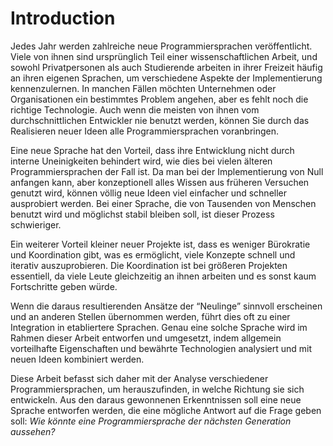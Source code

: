 # Introduction {#sec-intro}

<!--
Every year, numerous new programming languages are released.
A lot of them start out as parts of a scientific thesis, and in their spare time, both private individuals and students frequently work on their own languages to learn about various aspects of implementing them.
In some cases, businesses or organisations wish to address a specific issue, but the right technology is still missing.
Even though the majority of them are never used by the average developer, by realising out new ideas, they can bring all programming languages forward.
-->
Jedes Jahr werden zahlreiche neue Programmiersprachen veröffentlicht.
Viele von ihnen sind ursprünglich Teil einer wissenschaftlichen Arbeit, und sowohl Privatpersonen als auch Studierende arbeiten in ihrer Freizeit häufig an ihren eigenen Sprachen, um verschiedene Aspekte der Implementierung kennenzulernen.
In manchen Fällen möchten Unternehmen oder Organisationen ein bestimmtes Problem angehen, aber es fehlt noch die richtige Technologie.
Auch wenn die meisten von ihnen vom durchschnittlichen Entwickler nie benutzt werden,
können Sie durch das Realisieren neuer Ideen alle Programmiersprachen voranbringen.

<!--
A new language has the advantage that its development is not hampered by internal disagreements,
as is the case with many older programming languages.
Since one can start from scratch on the implementation, but conceptually all knowledge from previous attempts is used,
completely new ideas can be tried out much easier and faster.
That process is more difficult with a language that is used by thousands of people and should remain as stable as possible.
-->
Eine neue Sprache hat den Vorteil, dass ihre Entwicklung nicht durch interne Uneinigkeiten behindert wird,
wie dies bei vielen älteren Programmiersprachen der Fall ist.
Da man bei der Implementierung von Null anfangen kann, aber konzeptionell alles Wissen aus früheren Versuchen genutzt wird,
können völlig neue Ideen viel einfacher und schneller ausprobiert werden.
Bei einer Sprache, die von Tausenden von Menschen benutzt wird und möglichst stabil bleiben soll, ist dieser Prozess schwieriger.

<!--
Another advantage of small new projects is that there is less bureaucracy and coordination,
which makes it possible to iteratively try out many concepts quickly.
The coordination is essential in larger projects,
as there are many people working on them at the same time, and otherwise there would be little progress.
-->
Ein weiterer Vorteil kleiner neuer Projekte ist, dass es weniger Bürokratie und Koordination gibt,
was es ermöglicht, viele Konzepte schnell und iterativ auszuprobieren.
Die Koordination ist bei größeren Projekten essentiell,
da viele Leute gleichzeitig an ihnen arbeiten und es sonst kaum Fortschritte geben würde.

<!--
If the resulting approaches of the "newcomers" seem to make sense and are adapted in other places,
this often results in an integration into older, more established languages.
Precisely such a language will be designed and implemented in the context of this paper by analysing generally advantageous characteristics, proven technologies, and combining them with new ideas.
-->
Wenn die daraus resultierenden Ansätze der "Neulinge" sinnvoll erscheinen und an anderen Stellen übernommen werden,
führt dies oft zu einer Integration in etabliertere Sprachen.
Genau eine solche Sprache wird im Rahmen dieser Arbeit entworfen und umgesetzt, indem allgemein vorteilhafte Eigenschaften und bewährte Technologien analysiert und mit neuen Ideen kombiniert werden.

<!--
This thesis therefore mainly deals with the analysis of different programming languages in order to find out in which direction they are developing.
From the knowledge gained from this, a new language will be designed,
which should make a possible answer to the question: _What would a next generation programming language look like?_
 -->
Diese Arbeit befasst sich daher mit der Analyse verschiedener Programmiersprachen,
um herauszufinden, in welche Richtung sie sich entwickeln.
Aus den daraus gewonnenen Erkenntnissen soll eine neue Sprache entworfen werden,
die eine mögliche Antwort auf die Frage geben soll: _Wie könnte eine Programmiersprache der nächsten Generation aussehen?_

<!--
- The goal of this paper is the conception and implementation of a new programming language called Rym

- What exactly is a programming language
  - artificial language
  - turing complete
  - general

1. general pros of programming languages
2. flaws of currently used programming languages
3. specific features of Rym based on 2. and adhearing to 1.
-->
